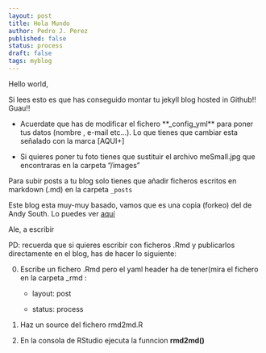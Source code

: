 ```yaml
---
layout: post
title: Hola Mundo
author: Pedro J. Perez
published: false
status: process
draft: false
tags: myblog
---
```


Hello world,

Si lees esto es que has conseguido montar tu jekyll blog hosted in Github!! Guau!! 

- Acuerdate que has de modificar el fichero **_config_yml** para poner tus datos (nombre , e-mail etc...). Lo que tienes que cambiar esta señalado con la marca [AQUI+]

- Si quieres poner tu foto tienes que sustituir el archivo meSmall.jpg que encontraras en la carpeta "/images"


Para subir posts a tu blog solo tienes que añadir ficheros escritos en markdown (.md) en la carpeta `_posts`   


Este blog esta muy-muy basado, vamos que es una copia (forkeo) del de Andy South. Lo puedes ver [aquí](http://andysouth.github.io/)    



Ale, a escribir


PD: recuerda que si quieres escribir con ficheros .Rmd y publicarlos directamente en el blog, has de hacer lo siguiente:


0) Escribe un fichero .Rmd pero el yaml header ha de tener(mira el fichero en la carpeta _rmd :  

    - layout: post  
    
    - status: process
    
     
1) Haz un source del fichero rmd2md.R  

2) En la consola de RStudio ejecuta la funncion  **rmd2md()**  

